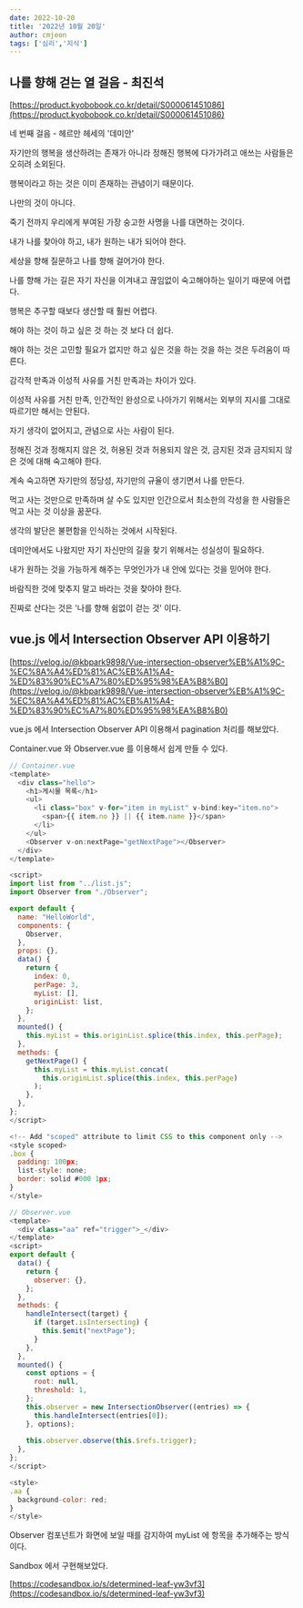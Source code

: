 ```yaml
---
date: 2022-10-20
title: '2022년 10월 20일'
author: cmjeon
tags: ['심리','지식']
---
```


## 나를 향해 걷는 열 걸음 - 최진석

[https://product.kyobobook.co.kr/detail/S000061451086](https://product.kyobobook.co.kr/detail/S000061451086)

네 번째 걸음 - 헤르만 헤세의 '데미안'

자기만의 행복을 생산하려는 존재가 아니라 정해진 행복에 다가가려고 애쓰는 사람들은 오히려 소외된다.

행복이라고 하는 것은 이미 존재하는 관념이기 때문이다.

나만의 것이 아니다.

죽기 전까지 우리에게 부여된 가장 숭고한 사명을 나를 대면하는 것이다.

내가 나를 찾아야 하고, 내가 원하는 내가 되어야 한다.

세상을 향해 질문하고 나를 향해 걸어가야 한다.

나를 향해 가는 길은 자기 자신을 이겨내고 끊임없이 숙고해야하는 일이기 때문에 어렵다.

행복은 추구할 때보다 생산할 때 훨씬 어렵다.

해야 하는 것이 하고 싶은 것 하는 것 보다 더 쉽다.

해야 하는 것은 고민할 필요가 없지만 하고 싶은 것을 하는 것을 하는 것은 두려움이 따른다.

감각적 만족과 이성적 사유를 거친 만족과는 차이가 있다.

이성적 사유를 거친 만족, 인간적인 완성으로 나아가기 위해서는 외부의 지시를 그대로 따르기만 해서는 안된다.

자기 생각이 없어지고, 관념으로 사는 사람이 된다.

정해진 것과 정해지지 않은 것, 허용된 것과 허용되지 않은 것, 금지된 것과 금지되지 않은 것에 대해 숙고해야 한다.

계속 숙고하면 자기만의 정당성, 자기만의 규율이 생기면서 나를 만든다.

먹고 사는 것만으로 만족하며 살 수도 있지만 인간으로서 최소한의 각성을 한 사람들은 먹고 사는 것 이상을 꿈꾼다.

생각의 발단은 불편함을 인식하는 것에서 시작된다.

데미안에서도 나왔지만 자기 자신만의 길을 찾기 위해서는 성실성이 필요하다.

내가 원하는 것을 가능하게 해주는 무엇인가가 내 안에 있다는 것을 믿어야 한다.

바람직한 것에 맞추지 말고 바라는 것을 찾아야 한다.

진짜로 산다는 것은 '나를 향해 쉼없이 걷는 것' 이다.

## vue.js 에서 Intersection Observer API 이용하기

[https://velog.io/@kbpark9898/Vue-intersection-observer%EB%A1%9C-%EC%8A%A4%ED%81%AC%EB%A1%A4-%ED%83%90%EC%A7%80%ED%95%98%EA%B8%B0](https://velog.io/@kbpark9898/Vue-intersection-observer%EB%A1%9C-%EC%8A%A4%ED%81%AC%EB%A1%A4-%ED%83%90%EC%A7%80%ED%95%98%EA%B8%B0)

vue.js 에서 Intersection Observer API 이용해서 pagination 처리를 해보았다.

Container.vue 와 Observer.vue 를 이용해서 쉽게 만들 수 있다.

```js {10,6-8} showLineNumbers
// Container.vue
<template>
  <div class="hello">
    <h1>게시물 목록</h1>
    <ul>
      <li class="box" v-for="item in myList" v-bind:key="item.no">
        <span>{{ item.no }} || {{ item.name }}</span>
      </li>
    </ul>
    <Observer v-on:nextPage="getNextPage"></Observer>
  </div>
</template>

<script>
import list from "../list.js";
import Observer from "./Observer";

export default {
  name: "HelloWorld",
  components: {
    Observer,
  },
  props: {},
  data() {
    return {
      index: 0,
      perPage: 3,
      myList: [],
      originList: list,
    };
  },
  mounted() {
    this.myList = this.originList.splice(this.index, this.perPage);
  },
  methods: {
    getNextPage() {
      this.myList = this.myList.concat(
        this.originList.splice(this.index, this.perPage)
      );
    },
  },
};
</script>

<!-- Add "scoped" attribute to limit CSS to this component only -->
<style scoped>
.box {
  padding: 100px;
  list-style: none;
  border: solid #000 1px;
}
</style>
```

```js {12-16,19-25,27} showLineNumbers
// Observer.vue
<template>
  <div class="aa" ref="trigger">_</div>
</template>
<script>
export default {
  data() {
    return {
      observer: {},
    };
  },
  methods: {
    handleIntersect(target) {
      if (target.isIntersecting) {
        this.$emit("nextPage");
      }
    },
  },
  mounted() {
    const options = {
      root: null,
      threshold: 1,
    };
    this.observer = new IntersectionObserver((entries) => {
      this.handleIntersect(entries[0]);
    }, options);
    
    this.observer.observe(this.$refs.trigger);
  },
};
</script>

<style>
.aa {
  background-color: red;
}
</style>
```

Observer 컴포넌트가 화면에 보일 때를 감지하여 myList 에 항목을 추가해주는 방식이다.

Sandbox 에서 구현해보았다.

[https://codesandbox.io/s/determined-leaf-yw3vf3](https://codesandbox.io/s/determined-leaf-yw3vf3)